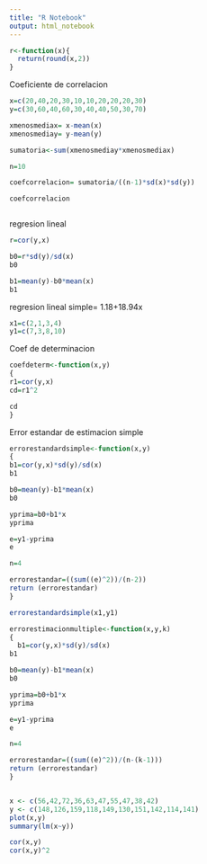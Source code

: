 ```yaml
---
title: "R Notebook"
output: html_notebook
---
```



```r
r<-function(x){
  return(round(x,2))
}
```


Coeficiente de correlacion
```r
x=c(20,40,20,30,10,10,20,20,20,30)
y=c(30,60,40,60,30,40,40,50,30,70)

xmenosmediax= x-mean(x)
xmenosmediay= y-mean(y)

sumatoria<-sum(xmenosmediay*xmenosmediax)

n=10

coefcorrelacion= sumatoria/((n-1)*sd(x)*sd(y))

coefcorrelacion



```


regresion lineal
```r
r=cor(y,x)

b0=r*sd(y)/sd(x)
b0

b1=mean(y)-b0*mean(x)
b1


```

regresion lineal simple= 1.18+18.94x



```r
x1=c(2,1,3,4)
y1=c(7,3,8,10)
```





Coef de determinacion
```r
coefdeterm<-function(x,y)
{
r1=cor(y,x)
cd=r1^2

cd
}

```



Error estandar de estimacion simple
```r
errorestandardsimple<-function(x,y)
{
b1=cor(y,x)*sd(y)/sd(x)
b1

b0=mean(y)-b1*mean(x)
b0

yprima=b0+b1*x
yprima

e=y1-yprima
e

n=4

errorestandar=((sum((e)^2))/(n-2))
return (errorestandar)
}


```

```r
errorestandardsimple(x1,y1)
```


```r
errorestimacionmultiple<-function(x,y,k)
{
  b1=cor(y,x)*sd(y)/sd(x)
b1

b0=mean(y)-b1*mean(x)
b0

yprima=b0+b1*x
yprima

e=y1-yprima
e

n=4

errorestandar=((sum((e)^2))/(n-(k-1)))
return (errorestandar)
}

```







```r
```


```r
x <- c(56,42,72,36,63,47,55,47,38,42)
y <- c(148,126,159,118,149,130,151,142,114,141)
plot(x,y)
summary(lm(x~y))
```





```r
cor(x,y)
cor(x,y)^2
```







